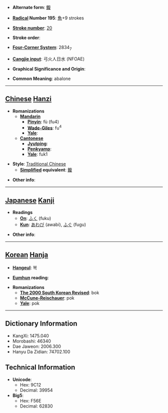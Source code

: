* '''Alternate form''': [[鳆]]

* '''[[Wiktionary:Chinese radical index| Radical]] Number 195''': [[Wiktionary:Chinese radical index 魚|魚]]+9 strokes

* '''[[Wiktionary:Chinese total strokes index|Stroke number]]''': [[Wiktionary:Chinese total strokes index 20|20]]

* '''Stroke order''': 

* '''[[Wiktionary:Chinese four corner index|Four-Corner System]]''': 2834<sub>7</sub>

* '''[[Wiktionary:Chinese Cangjie index|Cangjie input]]''': 弓火人日水 (NFOAE)

* '''Graphical Significance and Origin''': 

* '''Common Meaning''': abalone

----

== [[Chinese]] [[Hanzi]] ==

* '''Romanizations'''
** '''[[Mandarin]]'''
*** '''[[Pinyin]]''': fù (fu4)
*** '''[[Wade-Giles]]''': fu<sup>4</sup>
*** '''[[Yale]]''': 
** '''[[Cantonese]]'''
*** '''[[Jyutping]]''':
*** '''[[Penkyamp]]''': 
*** '''[[Yale]]''': fuk1

* '''Style''': [[Traditional Chinese]] 
** '''[[Simplified Chinese|Simplified]] equivalent''': [[鳆]]

* '''Other info''': 

----

== [[Japanese]] [[Kanji]] ==

* '''Readings'''
** '''[[On]]''': [[ふく]] (fuku)
** '''[[Kun]]''': [[あわび]] (awabi), [[ふぐ]] (fugu)

* '''Other info''':  

----

== [[Korean]] [[Hanja]] ==

* '''[[Hangeul]]''': 복

* '''[[Eumhun]] reading''': 

* '''Romanizations'''
** '''[[The 2000 South Korean Revised Romanization|The 2000 South Korean Revised]]''': bok
** '''[[McCune-Reischauer]]''': pok
** '''[[Yale]]''': pok

----

== Dictionary Information ==

* KangXi: 1475.040
* Morobashi: 46340
* Dae Jaweon: 2006.300
* Hanyu Da Zidian: 74702.100

== Technical Information ==

* '''Unicode''':
** Hex: 9C12
** Decimal: 39954
* '''Big5''':
** Hex: F56E
** Decimal: 62830
